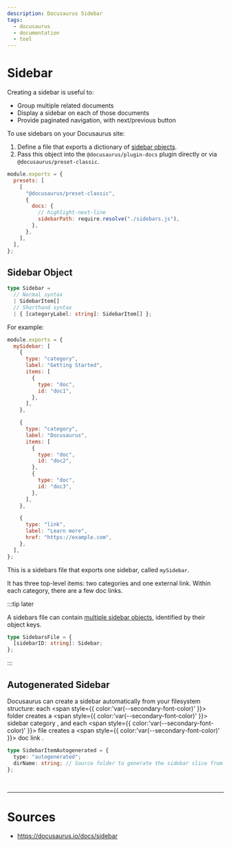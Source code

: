 ```yaml
---
description: Docusaurus Sidebar
tags:
  - docusaurus
  - documentation
  - tool
---
```


# Sidebar

Creating a sidebar is useful to:

- Group multiple related documents
- Display a sidebar on each of those documents
- Provide paginated navigation, with next/previous button

To use sidebars on your Docusaurus site:

1. Define a file that exports a dictionary of [sidebar objects](#sidebar-object).
1. Pass this object into the `@docusaurus/plugin-docs` plugin directly or via `@docusaurus/preset-classic`.

```javascript title=docusaurus.config.js showLineNumbers
module.exports = {
  presets: [
    [
      "@docusaurus/preset-classic",
      {
        docs: {
          // highlight-next-line
          sidebarPath: require.resolve("./sidebars.js"),
        },
      },
    ],
  ],
};
```

## Sidebar Object

```typescript title= showLineNumbers
type Sidebar =
  // Normal syntax
  | SidebarItem[]
  // Shorthand syntax
  | { [categoryLabel: string]: SidebarItem[] };
```

For example:

```javascript title= showLineNumbers
module.exports = {
  mySidebar: [
    {
      type: "category",
      label: "Getting Started",
      items: [
        {
          type: "doc",
          id: "doc1",
        },
      ],
    },

    {
      type: "category",
      label: "Docusaurus",
      items: [
        {
          type: "doc",
          id: "doc2",
        },
        {
          type: "doc",
          id: "doc3",
        },
      ],
    },

    {
      type: "link",
      label: "Learn more",
      href: "https://example.com",
    },
  ],
};
```

This is a sidebars file that exports one sidebar, called `mySidebar`.

It has three top-level items: two categories and one external link.
Within each category, there are a few doc links.

:::tip later

A sidebars file can contain [multiple sidebar objects](https://docusaurus.io/docs/sidebar/multiple-sidebars), identified by their object keys.

```typescript title= showLineNumbers
type SidebarsFile = {
  [sidebarID: string]: Sidebar;
};
```

:::

## Autogenerated Sidebar

Docusaurus can create a sidebar automatically from your filesystem structure:
each <span style={{ color:'var(--secondary-font-color)' }}> folder </span> creates a <span style={{ color:'var(--secondary-font-color)' }}> sidebar category </span>,
and each <span style={{ color:'var(--secondary-font-color)' }}> file </span> creates a <span style={{ color:'var(--secondary-font-color)' }}> doc link </span>.

```typescript title= showLineNumbers
type SidebarItemAutogenerated = {
  type: "autogenerated";
  dirName: string; // Source folder to generate the sidebar slice from (relative to docs)
};
```

<br />

---

# Sources

- https://docusaurus.io/docs/sidebar

